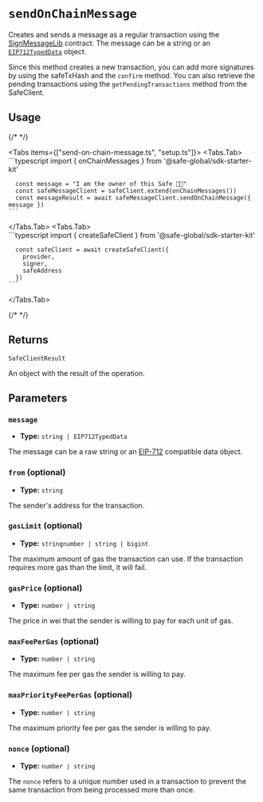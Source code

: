 
# `sendOnChainMessage`

Creates and sends a message as a regular transaction using the [SignMessageLib](https://github.com/safe-global/safe-smart-account/blob/main/contracts/libraries/SignMessageLib.sol) contract. The message can be a string or an [`EIP712TypedData`](https://eips.ethereum.org/EIPS/eip-712) object.

Since this method creates a new transaction, you can add more signatures by using the safeTxHash and the `confirm` method. You can also retrieve the pending transactions using the `getPendingTransactions` method from the SafeClient.

## Usage

{/* <!-- vale off --> */}

<Tabs items={["send-on-chain-message.ts", "setup.ts"]}>
  <Tabs.Tab>
    ```typescript 
      import { onChainMessages } from '@safe-global/sdk-starter-kit'
      
      const message = "I am the owner of this Safe 💪🏻"
      const safeMessageClient = safeClient.extend(onChainMessages())
      const messageResult = await safeMessageClient.sendOnChainMessage({ message })
    ```
  </Tabs.Tab>
  <Tabs.Tab>  
    ```typescript 
      import { createSafeClient } from '@safe-global/sdk-starter-kit'
      
      const safeClient = await createSafeClient({
        provider,  
        signer,
        safeAddress
      })        
    ```
  </Tabs.Tab>
</Tabs>

{/* <!-- vale on --> */}

## Returns

`SafeClientResult`

An object with the result of the operation.

## Parameters

### `message`

- **Type:** `string | EIP712TypedData`

The message can be a raw string or an [EIP-712](https://eips.ethereum.org/EIPS/eip-712) compatible data object.

### `from` (optional)

- **Type:** `string`

The sender's address for the transaction.

### `gasLimit` (optional)

- **Type:** `stringnumber | string | bigint`

The maximum amount of gas the transaction can use. If the transaction requires more gas than the limit, it will fail.

### `gasPrice` (optional)

- **Type:** `number | string`

The price in wei that the sender is willing to pay for each unit of gas.

### `maxFeePerGas` (optional)

- **Type:** `number | string`

The maximum fee per gas the sender is willing to pay.

### `maxPriorityFeePerGas` (optional)

- **Type:** `number | string`

The maximum priority fee per gas the sender is willing to pay.

### `nonce` (optional)

- **Type:** `number | string`

The `nonce` refers to a unique number used in a transaction to prevent the same transaction from being processed more than once.